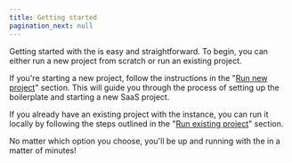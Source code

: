 ```yaml
---
title: Getting started
pagination_next: null
---
```




Getting started with the <ProjectName/> is easy and straightforward. To begin, you can either run a new project from scratch or run an existing project.

If you're starting a new project, follow the instructions in the "[Run new project](/getting-started/run-project/run-new-project)" section. This will guide you through the process of setting up the boilerplate and starting a new SaaS project.

If you already have an existing project with the <ProjectName/> instance, you can run it locally by following the steps outlined in the "[Run existing project](/getting-started/run-project/run-existing-project)" section.

No matter which option you choose, you'll be up and running with the <ProjectName/> in a matter of minutes!

<DocCardList />
